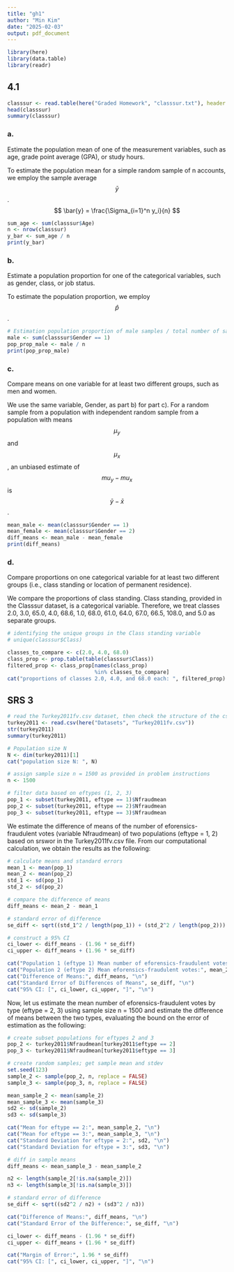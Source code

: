 ```yaml
---
title: "gh1"
author: "Min Kim"
date: "2025-02-03"
output: pdf_document
---
```


```r
library(here)
library(data.table)
library(readr)
```
## 4.1 
```r
classsur <- read.table(here("Graded Homework", "classsur.txt"), header = TRUE, sep = "", fill = TRUE, stringsAsFactors = FALSE)
head(classsur)
summary(classsur)
```

### a.
Estimate the population mean of one of the measurement variables, such as age, grade point average (GPA), or study hours.

To estimate the population mean for a simple random sample of n accounts, we employ the sample average $$\bar{y}$$. 
$$
\bar{y} = \frac{\Sigma_{i=1}^n y_i}{n}
$$
```r
sum_age <- sum(classsur$Age) 
n <- nrow(classsur)
y_bar <- sum_age / n
print(y_bar)
```

### b.
Estimate a population proportion for one of the categorical variables, such as gender, class, or job status.

To estimate the population proportion, we employ $$\hat{p}$$.
```r
# Estimation population proportion of male samples / total number of samples
male <- sum(classsur$Gender == 1)
pop_prop_male <- male / n
print(pop_prop_male)
```

### c. 
Compare means on one variable for at least two different groups, such as men and
women.

We use the same variable, Gender, as part b) for part c). 
For a random sample from a population with independent random sample from a population with means $$\mu_y$$ and $$\mu_x$$, an unbiased estimate of $$mu_y - mu_x$$ is $$\bar{y}-\bar{x}$$. 

```r
mean_male <- mean(classsur$Gender == 1)
mean_female <- mean(classsur$Gender == 2)
diff_means <- mean_male - mean_female
print(diff_means)
```

### d.
Compare proportions on one categorical variable for at least two different groups
(i.e., class standing or location of permanent residence).

We compare the proportions of class standing. Class standing, provided in the Classsur dataset, is a categorical variable. Therefore, we treat classes 2.0, 3.0, 65.0, 4.0, 68.6, 1.0, 68.0, 61.0, 64.0, 67.0, 66.5, 108.0, and 5.0 as separate groups.  
```r
# identifying the unique groups in the Class standing variable
# unique(classsur$Class) 

classes_to_compare <- c(2.0, 4.0, 68.0)
class_prop <- prop.table(table(classsur$Class))
filtered_prop <- class_prop[names(class_prop) 
                            %in% classes_to_compare]
cat("proportions of classes 2.0, 4.0, and 68.0 each: ", filtered_prop)
```

## SRS 3
```r

# read the Turkey2011fv.csv dataset, then check the structure of the csv file and a brief numerical summary
turkey2011 <- read.csv(here("Datasets", "Turkey2011fv.csv"))
str(turkey2011) 
summary(turkey2011)

# Population size N
N <- dim(turkey2011)[1]
cat("population size N: ", N)

# assign sample size n = 1500 as provided in problem instructions
n <- 1500

# filter data based on eftypes (1, 2, 3)
pop_1 <- subset(turkey2011, eftype == 1)$Nfraudmean
pop_2 <- subset(turkey2011, eftype == 2)$Nfraudmean
pop_3 <- subset(turkey2011, eftype == 3)$Nfraudmean
```
We estimate the difference of means of the number of eforensics-fraudulent votes (variable Nfraudmean) of two populations (eftype = 1, 2) based on srswor in the Turkey2011fv.csv file. From our computational calculation, we obtain the results as the following:
```r
# calculate means and standard errors
mean_1 <- mean(pop_1)
mean_2 <- mean(pop_2)
std_1 <- sd(pop_1)
std_2 <- sd(pop_2)

# compare the difference of means
diff_means <- mean_2 - mean_1

# standard error of difference
se_diff <- sqrt((std_1^2 / length(pop_1)) + (std_2^2 / length(pop_2)))

# construct a 95% CI
ci_lower <- diff_means - (1.96 * se_diff)
ci_upper <- diff_means + (1.96 * se_diff)

cat("Population 1 (eftype 1) Mean number of eforensics-fraudulent votes:", mean_1, "\n")
cat("Population 2 (eftype 2) Mean eforensics-fraudulent votes:", mean_2, "\n")
cat("Difference of Means:", diff_means, "\n")
cat("Standard Error of Differences of Means", se_diff, "\n")
cat("95% CI: [", ci_lower, ci_upper, "]", "\n")
```
Now, let us estimate the mean number of eforensics-fraudulent votes by type (eftype = 2, 3) using sample size n = 1500 and estimate the difference of means between the two types, evaluating the bound on the error of estimation as the following:
```r
# create subset populations for eftypes 2 and 3
pop_2 <- turkey2011$Nfraudmean[turkey2011$eftype == 2]
pop_3 <- turkey2011$Nfraudmean[turkey2011$eftype == 3]

# create random samples; get sample mean and stdev
set.seed(123)
sample_2 <- sample(pop_2, n, replace = FALSE)
sample_3 <- sample(pop_3, n, replace = FALSE)

mean_sample_2 <- mean(sample_2)
mean_sample_3 <- mean(sample_3)
sd2 <- sd(sample_2)
sd3 <- sd(sample_3)

cat("Mean for eftype == 2:", mean_sample_2, "\n")
cat("Mean for eftype == 3:", mean_sample_3, "\n")
cat("Standard Deviation for eftype = 2:", sd2, "\n")
cat("Standard Deviation for eftype = 3:", sd3, "\n")

# diff in sample means
diff_means <- mean_sample_3 - mean_sample_2

n2 <- length(sample_2[!is.na(sample_2)])
n3 <- length(sample_3[!is.na(sample_3)])

# standard error of difference
se_diff <- sqrt((sd2^2 / n2) + (sd3^2 / n3))

cat("Difference of Means:", diff_means, "\n")
cat("Standard Error of the Difference:", se_diff, "\n")

ci_lower <- diff_means - (1.96 * se_diff)
ci_upper <- diff_means + (1.96 * se_diff)

cat("Margin of Error:", 1.96 * se_diff)
cat("95% CI: [", ci_lower, ci_upper, "]", "\n")
```





